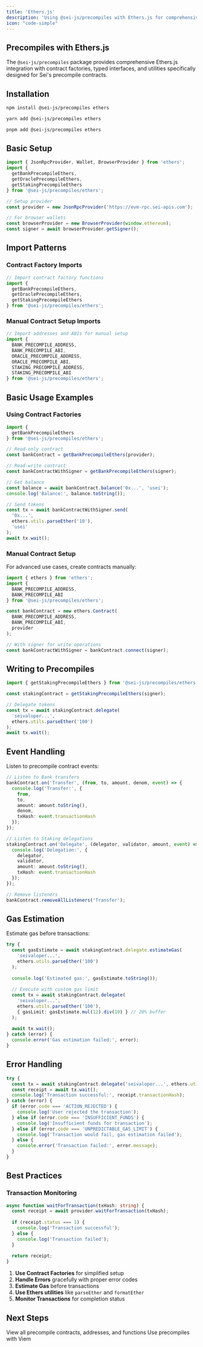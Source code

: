```yaml
---
title: 'Ethers.js'
description: 'Using @sei-js/precompiles with Ethers.js for comprehensive precompile contract interactions'
icon: "code-simple"
---
```


## Precompiles with Ethers.js

The `@sei-js/precompiles` package provides comprehensive Ethers.js integration with contract factories, typed interfaces, and utilities specifically designed for Sei's precompile contracts.

## Installation

<CodeGroup>

```bash npm
npm install @sei-js/precompiles ethers
```

```bash yarn
yarn add @sei-js/precompiles ethers
```

```bash pnpm
pnpm add @sei-js/precompiles ethers
```

</CodeGroup>

## Basic Setup

```typescript
import { JsonRpcProvider, Wallet, BrowserProvider } from 'ethers';
import { 
  getBankPrecompileEthers,
  getOraclePrecompileEthers,
  getStakingPrecompileEthers
} from '@sei-js/precompiles/ethers';

// Setup provider
const provider = new JsonRpcProvider('https://evm-rpc.sei-apis.com');

// For browser wallets
const browserProvider = new BrowserProvider(window.ethereum);
const signer = await browserProvider.getSigner();
```

## Import Patterns

### Contract Factory Imports

```typescript
// Import contract factory functions
import { 
  getBankPrecompileEthers,
  getOraclePrecompileEthers,
  getStakingPrecompileEthers
} from '@sei-js/precompiles/ethers';
```

### Manual Contract Setup Imports

```typescript
// Import addresses and ABIs for manual setup
import { 
  BANK_PRECOMPILE_ADDRESS,
  BANK_PRECOMPILE_ABI,
  ORACLE_PRECOMPILE_ADDRESS,
  ORACLE_PRECOMPILE_ABI,
  STAKING_PRECOMPILE_ADDRESS,
  STAKING_PRECOMPILE_ABI 
} from '@sei-js/precompiles/ethers';
```

## Basic Usage Examples

### Using Contract Factories

```typescript
import { 
  getBankPrecompileEthers
} from '@sei-js/precompiles/ethers';

// Read-only contract
const bankContract = getBankPrecompileEthers(provider);

// Read-write contract
const bankContractWithSigner = getBankPrecompileEthers(signer);

// Get balance
const balance = await bankContract.balance('0x...', 'usei');
console.log('Balance:', balance.toString());

// Send tokens
const tx = await bankContractWithSigner.send(
  '0x...', 
  ethers.utils.parseEther('10'), 
  'usei'
);
await tx.wait();
```

### Manual Contract Setup

For advanced use cases, create contracts manually:

```typescript
import { ethers } from 'ethers';
import { 
  BANK_PRECOMPILE_ADDRESS,
  BANK_PRECOMPILE_ABI 
} from '@sei-js/precompiles/ethers';

const bankContract = new ethers.Contract(
  BANK_PRECOMPILE_ADDRESS,
  BANK_PRECOMPILE_ABI,
  provider
);

// With signer for write operations
const bankContractWithSigner = bankContract.connect(signer);
```

## Writing to Precompiles

```typescript
import { getStakingPrecompileEthers } from '@sei-js/precompiles/ethers';

const stakingContract = getStakingPrecompileEthers(signer);

// Delegate tokens
const tx = await stakingContract.delegate(
  'seivaloper...', 
  ethers.utils.parseEther('100')
);
await tx.wait();
```

## Event Handling

Listen to precompile contract events:

```typescript
// Listen to Bank transfers
bankContract.on('Transfer', (from, to, amount, denom, event) => {
  console.log('Transfer:', {
    from,
    to,
    amount: amount.toString(),
    denom,
    txHash: event.transactionHash
  });
});

// Listen to Staking delegations
stakingContract.on('Delegate', (delegator, validator, amount, event) => {
  console.log('Delegation:', {
    delegator,
    validator,
    amount: amount.toString(),
    txHash: event.transactionHash
  });
});

// Remove listeners
bankContract.removeAllListeners('Transfer');
```

## Gas Estimation

Estimate gas before transactions:

```typescript
try {
  const gasEstimate = await stakingContract.delegate.estimateGas(
    'seivaloper...', 
    ethers.utils.parseEther('100')
  );
  
  console.log('Estimated gas:', gasEstimate.toString());
  
  // Execute with custom gas limit
  const tx = await stakingContract.delegate(
    'seivaloper...', 
    ethers.utils.parseEther('100'),
    { gasLimit: gasEstimate.mul(12).div(10) } // 20% buffer
  );
  
  await tx.wait();
} catch (error) {
  console.error('Gas estimation failed:', error);
}
```

## Error Handling

```typescript
try {
  const tx = await stakingContract.delegate('seivaloper...', ethers.utils.parseEther('100'));
  const receipt = await tx.wait();
  console.log('Transaction successful:', receipt.transactionHash);
} catch (error) {
  if (error.code === 'ACTION_REJECTED') {
    console.log('User rejected the transaction');
  } else if (error.code === 'INSUFFICIENT_FUNDS') {
    console.log('Insufficient funds for transaction');
  } else if (error.code === 'UNPREDICTABLE_GAS_LIMIT') {
    console.log('Transaction would fail, gas estimation failed');
  } else {
    console.error('Transaction failed:', error.message);
  }
}
```

## Best Practices

### Transaction Monitoring

```typescript
async function waitForTransaction(txHash: string) {
  const receipt = await provider.waitForTransaction(txHash);
  
  if (receipt.status === 1) {
    console.log('Transaction successful');
  } else {
    console.log('Transaction failed');
  }
  
  return receipt;
}
```

1. **Use Contract Factories** for simplified setup
2. **Handle Errors** gracefully with proper error codes
3. **Estimate Gas** before transactions
4. **Use Ethers utilities** like `parseEther` and `formatEther`
5. **Monitor Transactions** for completion status

## Next Steps

<CardGroup cols={2}>
  <Card
    title="Complete Reference"
    icon="book"
    href="/precompiles/precompiles/reference"
  >
    View all precompile contracts, addresses, and functions
  </Card>
  <Card
    title="Viem Integration"
    icon="sparkles"
    href="/precompiles/precompiles/viem"
  >
    Use precompiles with Viem
  </Card>
</CardGroup>

